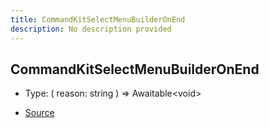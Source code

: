 ```yaml
---
title: CommandKitSelectMenuBuilderOnEnd
description: No description provided
---
```


## CommandKitSelectMenuBuilderOnEnd

- Type: (
  reason: string
) => Awaitable\<void>

- [Source](https://github.com/underctrl-io/commandkit/blob/83ef44f10b86e30835e8636786e5222cac412af9/packages/commandkit/src/components/v1/select-menu/common.ts#L28)